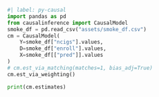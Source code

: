```python
#| label: py-causal
import pandas as pd
from causalinference import CausalModel
smoke_df = pd.read_csv("assets/smoke_df.csv")
cm = CausalModel(
    Y=smoke_df["ncigs"].values, 
    D=smoke_df["enroll"].values, 
    X=smoke_df[["pred"]].values
)
# cm.est_via_matching(matches=1, bias_adj=True)
cm.est_via_weighting()

print(cm.estimates)
```